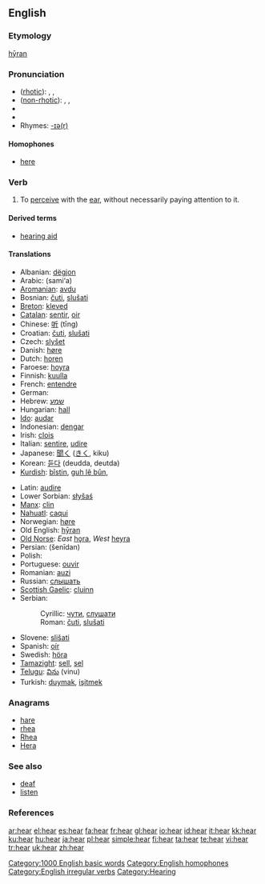 {{wikipedia}}
==English==

{{rank|state|says|wife|306|hear|least|person|case}}

===Etymology===
{{OE.}} [[hyran|hȳran]]

===Pronunciation===
* ([[rhotic]]): {{AHD|hēr}}, {{IPA|/hiːɹ/}}, {{SAMPA|/hi:r/}}
* ([[non-rhotic]]): {{AHD|hēə(r)}}, {{IPA|/hiːə(ɹ)/}}, {{SAMPA|/hi:@(r)/}}
* {{audio|en-gb-hear.ogg|Audio (RP)}}
* {{audio|en-us-hear.ogg|Audio (US)}}
* Rhymes: [[Rhymes:English:-ɪə(r)|-ɪə(r)]]

====Homophones====
*[[here]]

===Verb===
{{en-verb|hears|hearing|heard}}

# To [[perceive]] with the [[ear]], without necessarily paying attention to it.

====Derived terms====
*[[hearing aid]]

====Translations====
{{top}}
*Albanian: [[dëgjon]]
*Arabic: {{ARchar|[[سمع]]}} (sami‘a)
*[[Aromanian]]: [[avdu]]
*Bosnian: [[čuti]], [[slušati]]
*[[Breton]]: [[kleved]]
*[[Catalan]]: [[sentir]], [[oir]]
*Chinese: [[听]] (tīng)
*Croatian: [[čuti]], [[slušati]]
*Czech: [[slyšet]]
*Danish: [[høre]]
*Dutch: [[horen]]
*Faroese: [[hoyra]]
*Finnish: [[kuulla]]
*French: [[entendre]]
*German: {{t+|de|hören}}
*Hebrew: [[שמע]]
*Hungarian: [[hall]]
*[[Ido]]: [[audar]]
*Indonesian: [[dengar]]
*Irish: [[clois]]
*Italian: [[sentire]], [[udire]]
*Japanese: [[聞く]] ([[きく]], kiku)
*Korean: [[듣다]] (deudda, deutda)
*[[Kurdish]]: [[bîstin]], [[guh lê bûn]], {{KUchar|[[بیستن]]}}
{{mid}}
*Latin: [[audire]]
*Lower Sorbian: [[słyšaś]]
*[[Manx]]: [[clin]]
*[[Nahuatl]]: [[caqui]]
*Norwegian: [[høre]]
*Old English: [[hyran|hȳran]]
*[[Old Norse]]: ''East'' [[hǫra]], ''West'' [[heyra]]
*Persian: {{FAchar|[[شنیدن]]}} (šenīdan)
*Polish: {{t-|pl|słyszeć}}
*Portuguese: [[ouvir]]
*Romanian: [[auzi]]
*Russian: [[слышать]]
*[[Scottish Gaelic]]: [[cluinn]]
*Serbian:
*:Cyrillic: [[чути]], [[слушати]]
*:Roman: [[čuti]], [[slušati]]
*Slovene: [[slišati]]
*Spanish: [[oír]]
*Swedish: [[höra]]
*[[Tamazight]]: [[sell#Tamazight|sell]], [[sel]]
*[[Telugu]]: [[విను]] (vinu)
*Turkish: [[duymak]], [[işitmek]]

{{bottom}}

===Anagrams===
*[[hare]]
*[[rhea]]
*[[Rhea]]
*[[Hera]]

===See also===
*[[deaf]]
*[[listen]]

===References===
{{R:Century 1911}}
{{R:Webster 1913}}

[[Category:1000 English basic words]]
[[Category:English homophones]]
[[Category:English irregular verbs]]
[[Category:Hearing]]

[[ar:hear]]
[[el:hear]]
[[es:hear]]
[[fa:hear]]
[[fr:hear]]
[[gl:hear]]
[[io:hear]]
[[id:hear]]
[[it:hear]]
[[kk:hear]]
[[ku:hear]]
[[hu:hear]]
[[ja:hear]]
[[pl:hear]]
[[simple:hear]]
[[fi:hear]]
[[ta:hear]]
[[te:hear]]
[[vi:hear]]
[[tr:hear]]
[[uk:hear]]
[[zh:hear]]